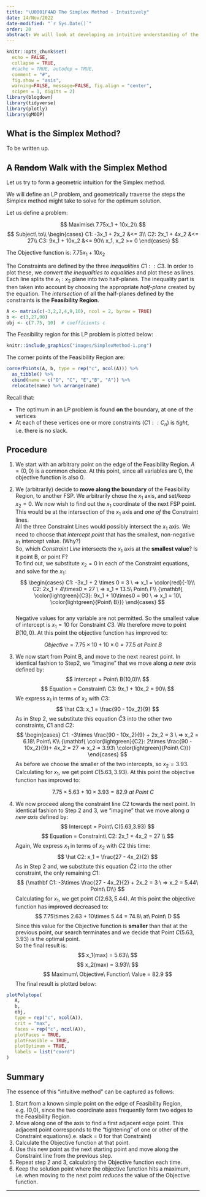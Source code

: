 ```yaml
---
title: "\U0001F4AD The Simplex Method - Intuitively"
date: 14/Nov/2022
date-modified: "`r Sys.Date()`"
order: 20
abstract: We will look at developing an intuitive understanding of the Simplex Method for Linear Programming.
---
```


```r
knitr::opts_chunk$set(
  echo = FALSE,
  collapse = TRUE,
  #cache = TRUE, autodep = TRUE, 
  comment = "#",
  fig.show = "asis", 
  warning=FALSE, message=FALSE, fig.align = "center",
  scipen = 1, digits = 2)
library(blogdown)
library(tidyverse)
library(plotly)
library(gMOIP)

```

## What is the Simplex Method?

To be written up.

## A ~~Random~~ Walk with the Simplex Method

Let us try to form a geometric intuition for the Simplex method.

We will define an LP problem, and geometrically traverse the steps the
Simplex method might take to solve for the optimum solution.

Let us define a problem:

$$
Maximise\ 7.75x_1 + 10x_2\\
$$ $$
Subject\ to\\
  \begin{cases}
    C1: -3x_1 + 2x_2 &<= 3\\
    C2: 2x_1 + 4x_2 &<= 27\\
    C3: 9x_1 + 10x_2 &<= 90\\
    x_1, x_2 >= 0
  \end{cases}
$$

The Objective function is: $7.75x_1 + 10x_2$

The Constraints are defined by the three *inequalities* $C1::C3$. In
order to plot these, we *convert the inequalities to equalities* and
plot these as lines. Each line splits the $x_1:x_2$ plane into two
half-planes. The inequality part is then taken into account by choosing
the appropriate *half-plane* created by the equation. The *intersection*
of all the half-planes defined by the constraints is the **Feasibility
Region**.

```r
A <- matrix(c(-3,2,2,4,9,10), ncol = 2, byrow = TRUE)
b <- c(3,27,90)
obj <- c(7.75, 10)  # coefficients c

```

The Feasibility region for this LP problem is plotted below:

```r
knitr::include_graphics("images/SimplexMethod-1.png")

```

The corner points of the Feasibility Region are:

```r
cornerPoints(A, b, type = rep("c", ncol(A))) %>% 
  as_tibble() %>% 
  cbind(name = c("D", "C", "E","B", "A")) %>% 
  relocate(name) %>% arrange(name)

```

Recall that:

-   The optimum in an LP problem is found **on** the boundary, at one of
    the vertices
-   At each of these vertices one or more constraints ($C1::C_n$) is
    *tight*, i.e. there is no slack.

## Procedure

1.  We start with an arbitrary point on the edge of the Feasibility
    Region. $A = (0,0)$ is a common choice. At this point, since all
    variables are $0$, the objective function is also $0$.

2.  We (arbitrarily) decide to **move along the boundary** of the
    Feasibility Region, to another FSP. We arbitrarily chose the $x_1$
    axis, and set/keep $x_2 = 0$. We now wish to find out the $x_1$
    coordinate of the next FSP point. This would be at the intersection
    of the $x_1$ axis and *one of* the Constraint lines.\
    All the three Constraint Lines would possibly intersect the $x_1$
    axis. We need to choose that *intercept point* that has the
    smallest, non-negative $x_1$ intercept value. (Why?)\
    So, which *Constraint Line* intersects the $x_1$ axis at the
    **smallest value**? Is it point B, or point F?\
    To find out, we substitute $x_2 = 0$ in each of the Constraint
    equations, and solve for the $x_1$:\
    $$
    \begin{cases}
    C1: -3x_1 + 2 \times 0 = 3 \ => x_1 = \color{red}{-1}\\
    C2: 2x_1 + 4\times0 = 27 \ => x_1 = 13.5\ Point\ F\\
       {\mathbf{ \color{lightgreen}{C3}: 9x_1 + 10\times0 = 90 \ => x_1 = 10\  \color{lightgreen}{Point\ B}}}
    \end{cases}
    $$\
    Negative values for any variable are not permitted. So the smallest
    value of intercept is $x_1 = 10$ for Constraint $C3$. We therefore
    move to point $B(10,0)$. At this point the objective function has
    improved to:

$$
Objective = 7.75\times 10 + 10\times0 = 77.5\ at\ Point\ B
$$

3.  We now start from Point B, and move to the next nearest point. In
    identical fashion to Step2, we "imagine" that we move along *a new
    axis* defined by:\
    $$
    Intercept = Point\ B(10,0)\\ 
    $$ $$
    Equation = Constraint\ C3: 9x_1 + 10x_2 = 90\\
    $$ We express $x_1$ in terms of $x_2$ with $C3$: $$
    \hat C3: x_1 = \frac{90 - 10x_2}{9}
    $$ As in Step 2, we substitute this equation $\hat C3$ into the
    other two constraints, $C1$ and $C2$: $$
    \begin{cases}
    C1: -3\times \frac{90 - 10x_2}{9} + 2x_2 = 3 \ => x_2 = 6.18\ Point\ K\\
     {\mathbf{ \color{lightgreen}{C2}: 2\times \frac{90 - 10x_2}{9}+ 4x_2 = 27 => x_2 = 3.93\ \color{lightgreen}{Point\ C}}}
    \end{cases}
    $$ As before we choose the smaller of the two intercepts, so
    $x_2 = 3.93$. Calculating for $x_1$, we get point $C(5.63, 3.93)$.
    At this point the objective function has improved to:

$$
7.75\times 5.63 + 10\times 3.93 = 82.9\ at\ Point\ C
$$

4.  We now proceed along the constraint line $C2$ towards the next
    point. In identical fashion to Step 2 and 3, we "imagine" that we
    move along *a new axis* defined by: $$
    Intercept = Point\ C(5.63,3.93)
    $$ $$
    Equation = Constraint\ C2: 2x_1 + 4x_2 = 27 \\
    $$ Again, We express $x_1$ in terms of $x_2$ with $C2$ this time: $$
    \hat C2: x_1 = \frac{27 - 4x_2}{2}
    $$ As in Step 2 and, we substitute this equation $\hat C2$ into the
    other constraint, the only remaining $C1$: $$
    {\mathbf C1: -3\times \frac{27 - 4x_2}{2} + 2x_2 = 3 \ => x_2 = 5.44\ Point\ D\\}
    $$ Calculating for $x_1$, we get point $C(2.63, 5.44)$. At this
    point the objective function has ~~improved~~ decreased to: $$
    7.75\times 2.63 + 10\times 5.44 = 74.8\ at\ Point\ D
    $$ Since this value for the Objective function is **smaller** than
    that at the previous point, our search terminates and we decide that
    Point $C(5.63,3.93)$ is the optimal point.\
    So the final result is: $$
       x_1(max) = 5.63\\ 
     $$ $$
       x_2(max) = 3.93\\ 
     $$ $$
       Maximum\ Objective\ Function\ Value = 82.9
     $$ The final result is plotted below:

```r
plotPolytope(
   A,
   b,
   obj,
   type = rep("c", ncol(A)),
   crit = "max",
   faces = rep("c", ncol(A)),
   plotFaces = TRUE,
   plotFeasible = TRUE,
   plotOptimum = TRUE,
   labels = list("coord")
)
```

## Summary

The essence of this "intuitive method" can be captured as follows:

1.  Start from a known simple point on the edge of Feasibility Region,
    e.g. (0,0), since the two coordinate axes frequently form two edges
    to the Feasibility Region.\
2.  Move along one of the axis to find a first adjacent edge point. This
    adjacent point corresponds to the "tightening" of one or other of
    the Constraint equations(i.e. slack = 0 for that Constraint)\
3.  Calculate the Objective function at that point.\
4.  Use this new point as the next starting point and move along the
    Constraint line from the previous step.\
5.  Repeat step 2 and 3, calculating the Objective function each time.\
6.  Keep the solution point where the objective function hits a maximum,
    i.e. when moving to the next point *reduces* the value of the
    Objective function.

------------------------------------------------------------------------
